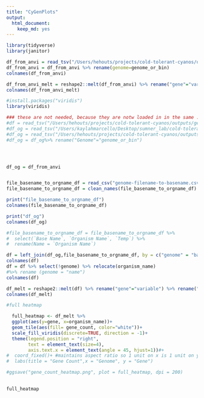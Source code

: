 ```yaml
---
title: "CyGenPlots"
output: 
  html_document: 
    keep_md: yes
---
```

```r
library(tidyverse)
library(janitor)
```

```r
df_from_anvi = read_tsv("/Users/hehouts/projects/cold-tolerant-cyanos/outputs/gene-hits/gene_hit_matrix_output.tsv")
df_from_anvi = df_from_anvi %>% rename(genome=genome_or_bin)
colnames(df_from_anvi)
```

```r
df_from_anvi_melt = reshape2::melt(df_from_anvi) %>% rename("gene"="variable") %>% rename("gene_count"="value")
colnames(df_from_anvi_melt)
```



```r
#install.packages("viridis")
library(viridis)
```

```r


### these are not needed, because they are notw loaded in in the same .Rmd that they are used in 
#df = read_tsv("/Users/hehouts/projects/cold-tolerant-cyanos/outputs/gene-hits/gene_hit_matrix_output.tsv")
#df_og = read_tsv("/Users/kaylahmarcello/Desktop/sumner_lab/cold-tolerant-cyanos/outputs/gene-hits/gene_hit_matrix_output.tsv")
#df_og = read_tsv("/Users/hehouts/projects/cold-tolerant-cyanos/outputs/gene-hits/gene_hit_matrix_output.tsv")
#df_og = df_og%>% rename("Genome"="genome_or_bin")




df_og = df_from_anvi


file_basename_to_orgname_df = read_csv("genome-filename-to-basename.csv")
file_basename_to_orgname_df = clean_names(file_basename_to_orgname_df)
```

```r
print("file_basename_to_orgname_df")
colnames(file_basename_to_orgname_df)

print("df_og")
colnames(df_og)
```

```r
#file_basename_to_orgname_df = file_basename_to_orgname_df %>%
#  select(`Base Name`, `Organism Name`, `Temp`) %>%
#  rename(Name = `Organism Name`)

df = left_join(df_og,file_basename_to_orgname_df, by = c("genome" = "base_name"))
colnames(df)
df = df %>% select(!genome) %>% relocate(organism_name)
#%>% rename (genome = "name")
colnames(df)
```
```r
df_melt = reshape2::melt(df) %>% rename("gene"="variable") %>% rename("gene_count"="value") %>%  mutate(gene_count = as.factor(gene_count))
colnames(df_melt)

```





```r
#full heatmap

  full_heatmap <- df_melt %>%
  ggplot(aes(y=gene, x=organism_name))+
  geom_tile(aes(fill= gene_count, color="white"))+
  scale_fill_viridis(discrete=TRUE, direction = -1)+
  theme(legend.position = "right",
        text = element_text(size=4),
        axis.text.x = element_text(angle = 45, hjust=1))#+
#  coord_fixed()+ #maintains aspect ratio so 1 unit on x is 1 unit on y
#  labs(title = "Gene Count",x = "Genome", y = "Gene")

#ggsave("gene_count_heatmap.png", plot = full_heatmap, dpi = 200)
 

full_heatmap 
```

